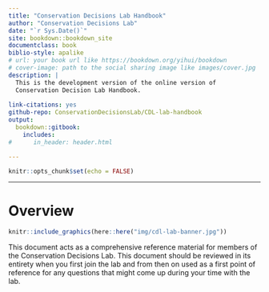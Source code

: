 ```yaml
--- 
title: "Conservation Decisions Lab Handbook"
author: "Conservation Decisions Lab"
date: "`r Sys.Date()`"
site: bookdown::bookdown_site
documentclass: book
biblio-style: apalike
# url: your book url like https://bookdown.org/yihui/bookdown
# cover-image: path to the social sharing image like images/cover.jpg
description: |
  This is the development version of the online version of
  Conservation Decision Lab Handbook.
  
link-citations: yes
github-repo: ConservationDecisionsLab/CDL-lab-handbook
output:
  bookdown::gitbook:
    includes:
#      in_header: header.html

---
```



```r
knitr::opts_chunk$set(echo = FALSE)

```

---
# Overview {-#overview}

```r
knitr::include_graphics(here::here("img/cdl-lab-banner.jpg"))
```

This document acts as a comprehensive reference material for members of the Conservation Decisions Lab. This document should be reviewed in its entirety when you first join the lab and from then on used as a first point of reference for any questions that might come up during your time with the lab.





